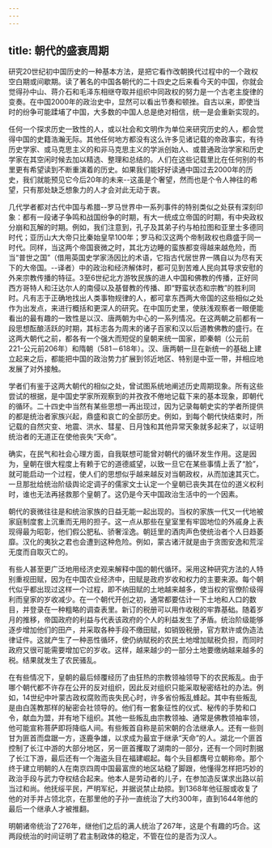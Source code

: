 ```yaml
---
---
---
```

title: 朝代的盛衰周期
---



研究20世纪初中国历史的一种基本方法，是把它看作改朝换代过程中的一个政权空白期或间歇期。读了著名的中国各朝代的二十四史之后来看今天的中国，你就会觉得孙中山、蒋介石和毛泽东相继夺取并组织中同政权的努力是一个古老主旋律的变奏。在中国2000年的政治史中，显然可以看出节奏和顿挫。自古以来，即使当时的纷争可能蹂埔了中国，大多数的中国人总是绝对相信，统一是会重新实现的。

任何一个探求历史一致性的人，或以社会和文明作为单位来研究历史的人，都会觉得中国的史籍浩瀚无际。其他任何地方都没有这么许多见诸记载的帝政事实，有待历史学家、或马克思主义的和非马克思主义的学派创始人、或普通政治学家和历史学家在其空闲时候去加以精选、整理和总结的。人们在这些记载里比在任何别的书里更有希望读到不断重演着的历史。如果我们能好好读通中国过去2000年的历史，我们就能预见它今后20年的未来--这虽是个奢望，然而也是个令人神往的希望，只有那处缺乏想象力的人才会对此无动于衷。

几代学者都对古代中国与希腊--罗马世界中一系列事件的特别类似之处获有深刻印象：都有一段诸子争鸣和战国纷争的时期，有大一统成立帝国的时期，有中央政权分崩和瓦解的时期。例如，我们注意到，孔子及其弟子约与柏拉图和亚里士多德同时代；亚历山大大帝只比秦始皇早100年；罗马和汉这两个帝制政权也鼎盛于同一时代。同样，当这两个帝国衰微之时，其北方边睡的蛮族都变得越来越危险，而当“普世之国”（借用英国史学家汤因比的术语，它指古代居世界一隅自以为尽有天下的大帝国。--译者）中的政治和经济解体时，都可见到苦难人民向其导求安慰的外来宗教传播的特征。3至6世纪北方游牧民族的进人中国和佛教的传播，正好同西方哥特人和汪达尔人的南侵以及基督教的传播、即“野蛮状态和宗教”的胜利同时。凡有志于正确地找出人类事物规律的人，都可拿东西两大帝国的这些相似之处作为出发点，来进行概括和更深人的研究。在中国历史里，使肤浅观察者一眼便能看出的最有趣的一致性是以汉、唐两朝为中心的一系列情况。在这两朝之前都有一段思想酝酿活跃的时期，其标志各为周末的诸子百家和汉以后道教佛教的盛行。在这两大朝代之前，都各有一个强大而短促的皇朝来统一国家，即秦朝（公元前221-公元前206年）和隋朝（581－618年）。汉、唐两朝一旦在新统一的基础上建立起来之后，都能把中国的政治势力扩展到邻近地区、特别是中亚一带，并相应地发展了对外接触。

学者们有鉴于这两大朝代的相似之处，曾试图系统地阐述历史周期现象。所有这些尝试的根据，是中国史学家所观察到的并孜孜不倦地记载下来的基本现象，即朝代的循环。二十四史中当然有某些思想一再出现过，因为记录每朝史实的学者所提供的都是统治者家族兴起，鼎盛和哀亡的全部历史。例如，到每个朝代快结束时，所记载的自然灾变、地震、洪水、彗星、日月蚀和其他异常天象就多起来了，以证明统治者的无道正在使他丧失“天命”。

确实，在民气和社会心理方面，自我联想可能曾对朝代的循环发生作用。这是因为，皇朝在很大程度上有赖于它的道德威望，以致一旦它在某些事情上丢了“脸”，就可能启动一个过程，使人们的思想似乎越来越反对当朝政权，从而加速其灭亡。一旦那批给统治阶级舆论定调子的儒家文士认定一个皇朝已丧失其在位的道义权利时，谁也无法再拯救那个皇朝了。这仍是今天中国政治生活中的一个因素。

朝代的衰微往往是和统治家族的日益无能一起出现的。当权的家族一代又一代地被家庭制度套上沉重而无用的担子。这一点从那些在皇室里有牢固地位的外戚身上表现得最为昭彰，他们假公肥私、骄奢淫逸。朝廷里的酒肉声色使统治者个人日趋萎靡。汉化的夷狄之君也会遭到这种危险。例如，蒙古诸汗就是由于贪图安逸和荒淫无度而自取灭亡的。

有些人甚至更广泛地用经济史观来解释中国的朝代循环。采用这种研究方法的人特别重视田赋，因为在中国农业经济中，田赋是政府岁收和权力的主要来源。每个朝代似乎都出现过这样一个过程，即不纳田赋的土地越来越多，使当权的官僚阶级得利而皇家的岁收减少。在一个朝代开创之初，通常都要估计一下土地和人口的数目，并登录在一种粗略的调查表里。新订的税册可以用作收税的牢靠基础。随着岁月的推移，帝国政府的利益与代表该政府的个人的利益发生了矛盾。统治阶级能够逐步增加他们的田产，并采取各种手段不缴田赋，如销毁税册，官方默许或伪造法律证件。这就产生了一种恶性循环，使仍纳赋税的农民土地增加赋税负担，而同时政府又很可能需要增加它的岁收。这样，越来越少的一部分土地要缴纳越来越多的税。结果就发生了农民骚乱。

在有些情况下，皇朝的最后倾覆经历了由狂热的宗教领袖领导下的农民叛乱。由于哪个朝代都不许存在公开的反对组织，因此反对组织只能采取秘密结社的办法。例如，14世纪中叶蒙古政权腐败而丧失民心时，许多省份叛乱蜂起。其中有些叛乱是由白莲教那样的秘密会社领导的。他们有一套象征性的仪式、秘传的手势和口令，献血为盟，并有地下组织。其他一些叛乱由宗教领袖、通常是佛教领袖率领，他可能宣称菩萨即将降临人间。有些叛首自称是前宋朝的合法继承人。还有一些则甘为匪首而盘踞一方，逐鹿争雄，以求成为最宜于继承“天命”的人。湖北一个匪首控制了长江中游的大部分地区，另一匪首攫取了湖南的一部分，还有一个同时割据了长江下游，最后还有一个海盗头目在福建崛起。每个头目都膺号立朝称帝。那个终于建立明朝的人在南京四周中国最富庶的地区站稳了脚跟，他懂得怎样把巧妙的政治手段与武力夺权结合起来。他本人是劳动者的儿子，在参加造反谋求出路以前当过和尚。他抚绥平民，严明军纪，并据说禁止劫掠。到1368年他征服或收复了他的对手并占领北京，在那里他的子孙一直统治了大约300年，直到1644年他的最后一个继承人才被推翻。

明朝诸帝统治了276年，继他们之后的满人统治了267年，这是个有趣的巧合。这两段统治的时间证明了君主制政体的稳定，不管在位的是否为汉人。